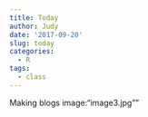 ```yaml
---
title: Today
author: Judy
date: '2017-09-20'
slug: today
categories:
  - R
tags:
  - class
---
```

Making blogs
image:"image3.jpg""
